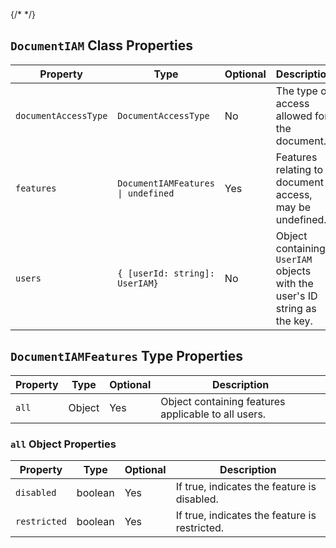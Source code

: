 {/* <script>var SUPERFLOW_TOOLBAR_API_KEY="aU1MxKP0rca2UXwKi8bl"; var SUPERFLOW_TOOLBAR_PROJECT_ID="8447060215973283";</script> */}


## `DocumentIAM` Class Properties

| Property              | Type                            | Optional | Description                                           |
|-----------------------|---------------------------------|----------|-------------------------------------------------------|
| `documentAccessType`  | `DocumentAccessType`            | No       | The type of access allowed for the document.          |
| `features`            | `DocumentIAMFeatures \| undefined` | Yes      | Features relating to document access, may be undefined.|
| `users`               | `{ [userId: string]: UserIAM}`  | No       | Object containing `UserIAM` objects with the user's ID string as the key. |

## `DocumentIAMFeatures` Type Properties

| Property | Type    | Optional | Description                                           |
|----------|---------|----------|-------------------------------------------------------|
| `all`    | Object  | Yes      | Object containing features applicable to all users.   |

### `all` Object Properties

| Property       | Type    | Optional | Description                                      |
|----------------|---------|----------|--------------------------------------------------|
| `disabled`     | boolean | Yes      | If true, indicates the feature is disabled.       |
| `restricted`   | boolean | Yes      | If true, indicates the feature is restricted.     |